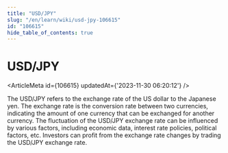 ```yaml
---
title: "USD/JPY"
slug: "/en/learn/wiki/usd-jpy-106615"
id: "106615"
hide_table_of_contents: true
---
```



# USD/JPY

<ArticleMeta id={106615} updatedAt={'2023-11-30 06:20:12'} />
<div className='border-solid border-b border-t-0 my-4 border-[var(--ifm-color-gray-300)]' />

The USD/JPY refers to the exchange rate of the US dollar to the Japanese yen. The exchange rate is the conversion rate between two currencies, indicating the amount of one currency that can be exchanged for another currency. The fluctuation of the USD/JPY exchange rate can be influenced by various factors, including economic data, interest rate policies, political factors, etc. Investors can profit from the exchange rate changes by trading the USD/JPY exchange rate.
